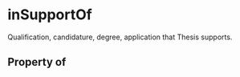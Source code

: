   

# inSupportOf

Qualification, candidature, degree, application that Thesis supports.

## Property of



